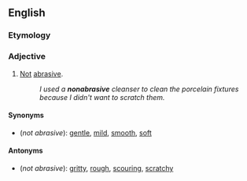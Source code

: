==English==

===Etymology===
{{prefix|non|abrasive}}

===Adjective===
{{en-adj}}

# [[not|Not]] [[abrasive]].
#:''I used a '''nonabrasive''' cleanser to clean the porcelain fixtures because I didn't want to scratch them.''

====Synonyms====
*(''not abrasive''): [[gentle]], [[mild]], [[smooth]], [[soft]]

====Antonyms====
*(''not abrasive''): [[gritty]], [[rough]], [[scouring]], [[scratchy]]